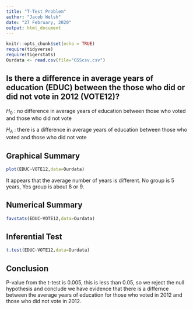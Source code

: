 ```yaml
---
title: "T-Test Problem"
author: "Jacob Welsh"
date: "27 February, 2020"
output: html_document
---
```


```r
knitr::opts_chunk$set(echo = TRUE)
require(tidyverse)
require(tigerstats)
Ourdata <- read.csv(file="GSScsv.csv")
```


## Is there a difference in  average years of education (EDUC) between the those who did or did not vote in 2012 (VOTE12)?

$H_0$ : no difference in average years of education between those who voted and those who did not vote  

$H_A$ : there is a difference in average years of education between those who voted and those who did not vote 

## Graphical Summary  

```r
plot(EDUC~VOTE12,data=Ourdata)
```

It appears that the average number of years is different. No group is 5 years, Yes group is about 8 or 9.  


## Numerical Summary  

```r
favstats(EDUC~VOTE12,data=Ourdata)
```



## Inferential Test  

```r
t.test(EDUC~VOTE12,data=Ourdata)
```

## Conclusion

P-value from the t-test is 0.005, this is less than 0.05, so we reject the null hypothesis and conclude we have evidence that there is a differnce between the average years of education for those who voted in 2012 and those who did not vote in 2012.